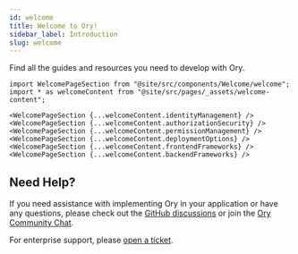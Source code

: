 ```yaml
---
id: welcome
title: Welcome to Ory!
sidebar_label: Introduction
slug: welcome
---
```


Find all the guides and resources you need to develop with Ory.

```mdx-code-block
import WelcomePageSection from "@site/src/components/Welcome/welcome";
import * as welcomeContent from "@site/src/pages/_assets/welcome-content";

<WelcomePageSection {...welcomeContent.identityManagement} />
<WelcomePageSection {...welcomeContent.authorizationSecurity} />
<WelcomePageSection {...welcomeContent.permissionManagement} />
<WelcomePageSection {...welcomeContent.deploymentOptions} />
<WelcomePageSection {...welcomeContent.frontendFrameworks} />
<WelcomePageSection {...welcomeContent.backendFrameworks} />
```

## Need Help?

If you need assistance with implementing Ory in your application or have any questions, please check out the
[GitHub discussions](https://github.com/discussions?discussions_q=org%3Aory+sort%3Aupdated-desc) or join the
[Ory Community Chat](https://slack.ory.sh/).

For enterprise support, please [open a ticket](https://console.ory.sh/support).

